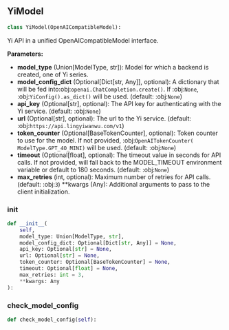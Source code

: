 <a id="camel.models.yi_model"></a>

<a id="camel.models.yi_model.YiModel"></a>

## YiModel

```python
class YiModel(OpenAICompatibleModel):
```

Yi API in a unified OpenAICompatibleModel interface.

**Parameters:**

- **model_type** (Union[ModelType, str]): Model for which a backend is created, one of Yi series.
- **model_config_dict** (Optional[Dict[str, Any]], optional): A dictionary that will be fed into:obj:`openai.ChatCompletion.create()`. If :obj:`None`, :obj:`YiConfig().as_dict()` will be used. (default: :obj:`None`)
- **api_key** (Optional[str], optional): The API key for authenticating with the Yi service. (default: :obj:`None`)
- **url** (Optional[str], optional): The url to the Yi service. (default: :obj:`https://api.lingyiwanwu.com/v1`)
- **token_counter** (Optional[BaseTokenCounter], optional): Token counter to use for the model. If not provided, :obj:`OpenAITokenCounter( ModelType.GPT_4O_MINI)` will be used. (default: :obj:`None`)
- **timeout** (Optional[float], optional): The timeout value in seconds for API calls. If not provided, will fall back to the MODEL_TIMEOUT environment variable or default to 180 seconds. (default: :obj:`None`)
- **max_retries** (int, optional): Maximum number of retries for API calls. (default: :obj:`3`) **kwargs (Any): Additional arguments to pass to the client initialization.

<a id="camel.models.yi_model.YiModel.__init__"></a>

### __init__

```python
def __init__(
    self,
    model_type: Union[ModelType, str],
    model_config_dict: Optional[Dict[str, Any]] = None,
    api_key: Optional[str] = None,
    url: Optional[str] = None,
    token_counter: Optional[BaseTokenCounter] = None,
    timeout: Optional[float] = None,
    max_retries: int = 3,
    **kwargs: Any
):
```

<a id="camel.models.yi_model.YiModel.check_model_config"></a>

### check_model_config

```python
def check_model_config(self):
```

